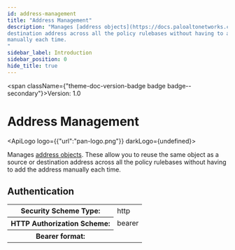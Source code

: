 ```yaml
---
id: address-management
title: "Address Management"
description: "Manages [address objects](https://docs.paloaltonetworks.com/network-security/security-policy/objects/addresses). These allow you to reuse the same object as a source or
destination address across all the policy rulebases without having to add the address
manually each time.
"
sidebar_label: Introduction
sidebar_position: 0
hide_title: true
---
```



<span className={"theme-doc-version-badge badge badge--secondary"}>Version: 1.0</span>

# Address Management

<ApiLogo logo={{"url":"pan-logo.png"}} darkLogo={undefined}></ApiLogo>

Manages [address objects](https://docs.paloaltonetworks.com/network-security/security-policy/objects/addresses). These allow you to reuse the same object as a source or
destination address across all the policy rulebases without having to add the address
manually each time.


<div style={{"marginBottom":"2rem"}}><h2 id={"authentication"} style={{"marginBottom":"1rem"}}>Authentication</h2><Tabs><TabItem label={"Bearer"} value={"Bearer"}><div><table><tbody><tr><th>Security Scheme Type:</th><td>http</td></tr><tr><th>HTTP Authorization Scheme:</th><td>bearer</td></tr><tr><th>Bearer format:</th><td></td></tr></tbody></table></div></TabItem></Tabs></div>
      